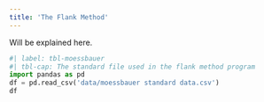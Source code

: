 ```yaml
---
title: 'The Flank Method'
---
```


Will be explained here.


```python
#| label: tbl-moessbauer
#| tbl-cap: The standard file used in the flank method program
import pandas as pd
df = pd.read_csv('data/moessbauer standard data.csv')
df
```
